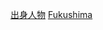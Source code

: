 {{Catnav|頁面分類|人物|各國人物|日本人|各都道府縣人物}}
{{日本行政區劃分類導航|出身人物}}
{{Commonscat|People of Fukushima prefecture}}

[[Category:福島縣|出身人物]]
[[Category:日本各都道府縣人物|Fukushima]]